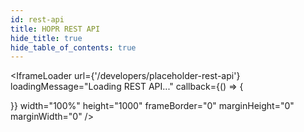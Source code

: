 ```yaml
---
id: rest-api
title: HOPR REST API
hide_title: true
hide_table_of_contents: true
---
```



<IframeLoader
  url={'/developers/placeholder-rest-api'}
  loadingMessage="Loading REST API..."
  callback={() => {

  }}
  width="100%"
  height="1000"
  frameBorder="0"
  marginHeight="0"
  marginWidth="0"
/>
